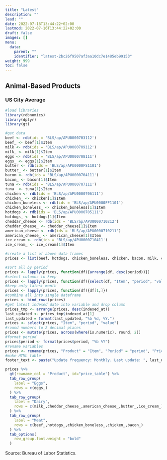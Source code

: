```yaml
---
title: "Latest"
description: ""
lead: ""
date: 2022-07-16T13:44:22+02:00
lastmod: 2022-07-16T13:44:22+02:00
draft: false
images: []
menu:
  data:
    parent: ""
    identifier: "latest-2bc26f9507af3aa10dc7e1485eb99153"
weight: 999
toc: false
---
```


## Animal-Based Products
### US City Average

```r
#load libraries
library(rdbnomics)
library(dplyr)
library(gt)
```
```r
#get data
beef <- rdb(ids = 'BLS/ap/APU0000703112')
beef_ <- beef[1]$Item
milk <- rdb(ids = 'BLS/ap/APU0000709112')
milk_ <- milk[1]$Item
eggs <- rdb(ids = 'BLS/ap/APU0000708111')
eggs_ <- eggs[1]$Item
butter <- rdb(ids = 'BLS/ap/APU0000FS1101')
butter_ <- butter[1]$Item
bacon <- rdb(ids = 'BLS/ap/APU0000704111')
bacon_ <- bacon[1]$Item
tuna <- rdb(ids = 'BLS/ap/APU0000707111')
tuna_ <- tuna[1]$Item
chicken <- rdb(ids = 'BLS/ap/APU0000706111')
chicken_ <- chicken[1]$Item
chicken_boneless <- rdb(ids = 'BLS/ap/APU0000FF1101')
chicken_boneless_ <- chicken_boneless[1]$Item
hotdogs <- rdb(ids = 'BLS/ap/APU0000705111')
hotdogs_ <- hotdogs[1]$Item
cheddar_cheese <- rdb(ids = 'BLS/ap/APU0000710212')
cheddar_cheese_ <- cheddar_cheese[1]$Item
american_cheese <- rdb(ids = 'BLS/ap/APU0000710211')
american_cheese_ <- american_cheese[1]$Item
ice_cream <- rdb(ids = 'BLS/ap/APU0000710411')
ice_cream_ <- ice_cream[1]$Item

#create a list of above data frames
prices <- list(beef, hotdogs, chicken_boneless, chicken, bacon, milk, cheddar_cheese, american_cheese, butter, ice_cream, eggs)

#sort all by period
prices <- lapply(prices, function(df){arrange(df, desc(period))})
#select columns to keep
prices <- lapply(prices, function(df){select(df, "Item", "period", "value", "indexed_at")})
#keep only latest month
prices <- lapply(prices, function(df){df[1,]})
#combine all into single dataframe
prices <- bind_rows(prices)
#get latest indexed date into variable and drop column
prices_tmp <- arrange(prices, desc(indexed_at))
last_updated <- prices_tmp$indexed_at[1]
last_updated = format(last_updated, "%b %d, %Y.")
prices <- select(prices, "Item", "period", "value")
#round numbers to 2 decimal places
prices <- mutate(prices, across(where(is.numeric), round, 2))
#format period
prices$period <- format(prices$period, "%b %Y")
#rename variables
prices <- rename(prices, "Product" = "Item", "Period" = "period", "Price" = "value")
#make HTML table
footer_text <- paste("Update frequency: Monthly. Last update: ", last_updated)

prices %>%
  gt(rowname_col = "Product", id="price_table") %>%
  tab_row_group(
    label = "Eggs",
    rows = c(eggs_)
  ) %>%
  tab_row_group(
    label = "Dairy",
    rows = c(milk_,cheddar_cheese_,american_cheese_,butter_,ice_cream_)
  ) %>%
  tab_row_group(
    label = "Meat",
    rows = c(beef_,hotdogs_,chicken_boneless_,chicken_,bacon_)
  ) %>%
  tab_options(
    row_group.font.weight = "bold"
  ) 
```
Source: Bureau of Labor Statistics.

